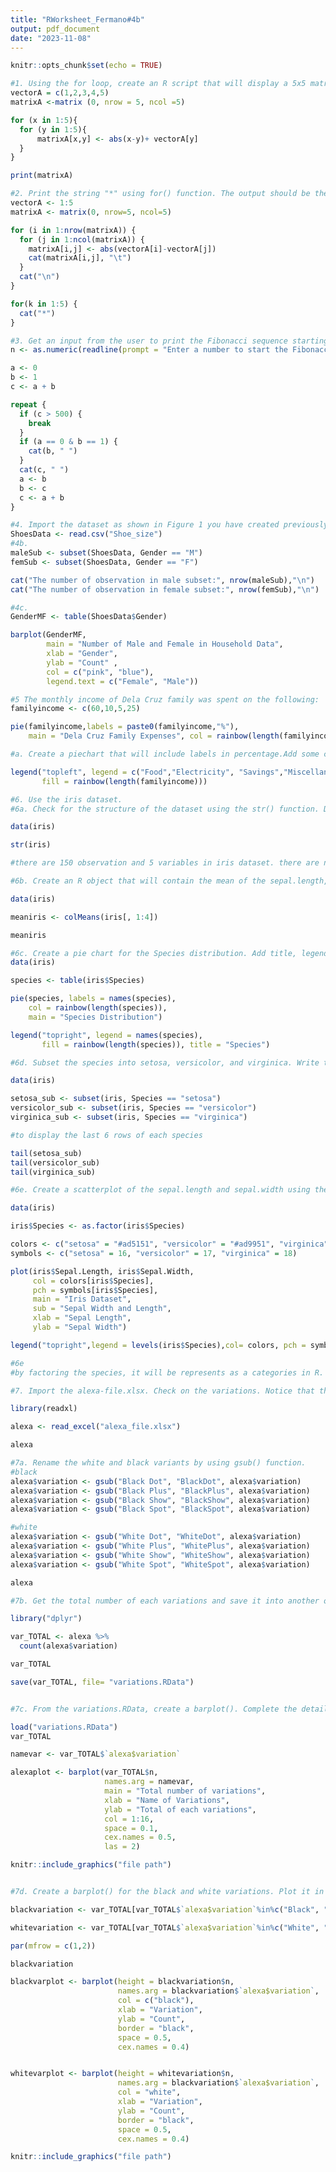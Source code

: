 ```yaml
---
title: "RWorksheet_Fermano#4b"
output: pdf_document
date: "2023-11-08"
---
```


```r
knitr::opts_chunk$set(echo = TRUE)
```

```r
#1. Using the for loop, create an R script that will display a 5x5 matrix as shown in Figure 1. It must contain vectorA = [1,2,3,4,5] and a 5 x 5 zero matrix.
vectorA = c(1,2,3,4,5)
matrixA <-matrix (0, nrow = 5, ncol =5)

for (x in 1:5){
  for (y in 1:5){
      matrixA[x,y] <- abs(x-y)+ vectorA[y]
  }
}

print(matrixA)    
```
```r
#2. Print the string "*" using for() function. The output should be the same as shown in Figure.
vectorA <- 1:5
matrixA <- matrix(0, nrow=5, ncol=5)

for (i in 1:nrow(matrixA)) {
  for (j in 1:ncol(matrixA)) {
    matrixA[i,j] <- abs(vectorA[i]-vectorA[j])
    cat(matrixA[i,j], "\t")
  }
  cat("\n")
}

for(k in 1:5) {
  cat("*")
}
```

```r
#3. Get an input from the user to print the Fibonacci sequence starting from the 1st input up to 500. Use repeat and break statements. Write the R Scripts and its output.
n <- as.numeric(readline(prompt = "Enter a number to start the Fibonacci sequence: "))

a <- 0
b <- 1
c <- a + b

repeat {
  if (c > 500) {
    break
  }
  if (a == 0 & b == 1) {
    cat(b, " ")
  }
  cat(c, " ")
  a <- b
  b <- c
  c <- a + b
}
```     

```r
#4. Import the dataset as shown in Figure 1 you have created previously.
ShoesData <- read.csv("Shoe_size")
#4b.
maleSub <- subset(ShoesData, Gender == "M")
femSub <- subset(ShoesData, Gender == "F")

cat("The number of observation in male subset:", nrow(maleSub),"\n")
cat("The number of observation in female subset:", nrow(femSub),"\n")

#4c.
GenderMF <- table(ShoesData$Gender)

barplot(GenderMF,
        main = "Number of Male and Female in Household Data",
        xlab = "Gender",
        ylab = "Count" ,
        col = c("pink", "blue"),
        legend.text = c("Female", "Male"))


```


```r
#5 The monthly income of Dela Cruz family was spent on the following:
familyincome <- c(60,10,5,25)

pie(familyincome,labels = paste0(familyincome,"%"),
    main = "Dela Cruz Family Expenses", col = rainbow(length(familyincome)))

#a. Create a piechart that will include labels in percentage.Add some colors and title of the chart. Write the R scripts and show its output.

legend("topleft", legend = c("Food","Electricity", "Savings","Miscellaneous"),
       fill = rainbow(length(familyincome)))

```

```r
#6. Use the iris dataset.
#6a. Check for the structure of the dataset using the str() function. Describe what you have seen in the output.

data(iris)

str(iris)

#there are 150 observation and 5 variables in iris dataset. there are numeric measurements in sepal.width, sepal.length, petal.width, and petal.length as well as the factor variable for the species

```


```r
#6b. Create an R object that will contain the mean of the sepal.length,sepal.width,petal.length,and petal.width. What is the R script and its result?

data(iris)

meaniris <- colMeans(iris[, 1:4])

meaniris

```


```r
#6c. Create a pie chart for the Species distribution. Add title, legends, and colors. Write the R script and its result.
data(iris)

species <- table(iris$Species)

pie(species, labels = names(species),
    col = rainbow(length(species)),
    main = "Species Distribution")

legend("topright", legend = names(species),
       fill = rainbow(length(species)), title = "Species")

```



```r
#6d. Subset the species into setosa, versicolor, and virginica. Write the R scripts and show the last six (6) rows of each species.

data(iris)

setosa_sub <- subset(iris, Species == "setosa")
versicolor_sub <- subset(iris, Species == "versicolor")
virginica_sub <- subset(iris, Species == "virginica")

#to display the last 6 rows of each species

tail(setosa_sub)
tail(versicolor_sub)
tail(virginica_sub)

```


```r
#6e. Create a scatterplot of the sepal.length and sepal.width using the different species(setosa,versicolor,virginica). Add a title = “Iris Dataset”, subtitle = “Sepal width and length, labels for the x and y axis, the pch symbol and colors should be based on the species.

data(iris)

iris$Species <- as.factor(iris$Species)

colors <- c("setosa" = "#ad5151", "versicolor" = "#ad9951", "virginica" = "#51ad5e")
symbols <- c("setosa" = 16, "versicolor" = 17, "virginica" = 18)

plot(iris$Sepal.Length, iris$Sepal.Width, 
     col = colors[iris$Species], 
     pch = symbols[iris$Species],
     main = "Iris Dataset",
     sub = "Sepal Width and Length",
     xlab = "Sepal Length",
     ylab = "Sepal Width")

legend("topright",legend = levels(iris$Species),col= colors, pch = symbols, title = "Species") 

#6e
#by factoring the species, it will be represents as a categories in R. 
```

```r
#7. Import the alexa-file.xlsx. Check on the variations. Notice that there are ex-tra white spaces among black variants (Black Dot, Black Plus, Black Show, Black Spot). Also on the white variants (White Dot, White Plus, White Show, WhiteSpot).

library(readxl)

alexa <- read_excel("alexa_file.xlsx")

alexa

```


```r
#7a. Rename the white and black variants by using gsub() function.
#black
alexa$variation <- gsub("Black Dot", "BlackDot", alexa$variation)
alexa$variation <- gsub("Black Plus", "BlackPlus", alexa$variation)
alexa$variation <- gsub("Black Show", "BlackShow", alexa$variation)
alexa$variation <- gsub("Black Spot", "BlackSpot", alexa$variation)

#white
alexa$variation <- gsub("White Dot", "WhiteDot", alexa$variation)
alexa$variation <- gsub("White Plus", "WhitePlus", alexa$variation)
alexa$variation <- gsub("White Show", "WhiteShow", alexa$variation)
alexa$variation <- gsub("White Spot", "WhiteSpot", alexa$variation)

alexa

```

```r
#7b. Get the total number of each variations and save it into another object. Save the object as variations.RData. Write the R scripts. What is its result? Hint: Use the dplyr package. Make sure to install it before loading the package.

library("dplyr")

var_TOTAL <- alexa %>%
  count(alexa$variation)

var_TOTAL

save(var_TOTAL, file= "variations.RData")



```

```r
#7c. From the variations.RData, create a barplot(). Complete the details of the chart which include the title, color, labels of each bar.

load("variations.RData")
var_TOTAL

namevar <- var_TOTAL$`alexa$variation`

alexaplot <- barplot(var_TOTAL$n,
                     names.arg = namevar,
                     main = "Total number of variations",
                     xlab = "Name of Variations",
                     ylab = "Total of each variations",
                     col = 1:16,
                     space = 0.1,
                     cex.names = 0.5,
                     las = 2)

knitr::include_graphics("file path")



```

```r
#7d. Create a barplot() for the black and white variations. Plot it in 1 frame, side by side. Complete the details of the chart.

blackvariation <- var_TOTAL[var_TOTAL$`alexa$variation`%in%c("Black", "BlackPlus" , "BlackShow" ,"BlackSpot" , "BlackDot"),]

whitevariation <- var_TOTAL[var_TOTAL$`alexa$variation`%in%c("White", "WhiteDot", "WhitePlus", "WhiteShow", "WhiteSpot"),]

par(mfrow = c(1,2))

blackvariation

blackvarplot <- barplot(height = blackvariation$n,
                        names.arg = blackvariation$`alexa$variation`,
                        col = c("black"),
                        xlab = "Variation",
                        ylab = "Count",
                        border = "black",
                        space = 0.5,
                        cex.names = 0.4)


whitevarplot <- barplot(height = whitevariation$n,
                        names.arg = blackvariation$`alexa$variation`,
                        col = "white",
                        xlab = "Variation",
                        ylab = "Count",
                        border = "black",
                        space = 0.5,
                        cex.names = 0.4)

knitr::include_graphics("file path")


```

